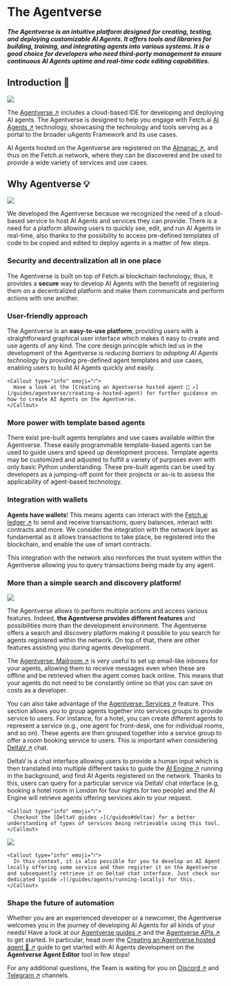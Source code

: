 
# The Agentverse

#### _The Agentverse is an intuitive platform designed for creating, testing, and deploying customizable AI Agents. It offers tools and libraries for building, training, and integrating agents into various systems. It is a good choice for developers who need third-party management to ensure continuous AI Agents uptime and real-time code editing capabilities._

## Introduction 🚀

![](../../../src/images/missing.jpeg)

The [Agentverse ↗️](https://agentverse.ai/) includes a cloud-based IDE for developing and deploying AI agents. The Agentverse is designed to help you engage with Fetch.ai [AI Agents ↗️](/concepts/agents/agents) technology, showcasing the technology and tools serving as a portal to the broader uAgents Framework and its use cases.

AI Agents hosted on the Agentverse are registered on the [Almanac ↗️](/references/contracts/uagents-almanac/almanac-overview), and thus on the Fetch.ai network, where they can be discovered and be used to provide a wide variety of services and use cases.

## Why Agentverse 💡

![](../../../src/images/why-agentverse.png)

We developed the Agentverse because we recognized the need of a cloud-based service to host AI Agents and services they can provide. There is a need for a platform allowing users to quickly see, edit, and run AI Agents in real-time, also thanks to the possibility to access pre-defined templates of code to be copied and edited to deploy agents in a matter of few steps.

### Security and decentralization all in one place

The Agentverse is built on top of Fetch.ai blockchain technology, thus, it provides a **secure** way to develop AI Agents with the benefit of registering them on a decentralized platform and make them communicate and perform actions with one another.

### User-friendly approach

The Agentverse is an **easy-to-use platform**, providing users with a straightforward graphical user interface which makes it easy to create and use agents of any kind. The core design principle which led us in the development of the Agentverse is _reducing barriers to adopting AI Agents technology_ by providing pre-defined agent templates and use cases, enabling users to build AI Agents quickly and easily.

    <Callout type="info" emoji="ℹ️">
      Have a look at the [Creating an Agentverse hosted agent 🤖 ↗️](/guides/agentverse/creating-a-hosted-agent) for further guidance on how to create AI Agents on the Agentverse.
    </Callout>

### More power with template based agents

There exist pre-built agents templates and use cases available within the Agentverse. These easily programmable template-based agents can be used to guide users and speed up development process. Template agents may be customized and adjusted to fulfill a variety of purposes even with only basic Python understanding. These pre-built agents can be used by developers as a jumping-off point for their projects or as-is to assess the applicability of agent-based technology.

### Integration with wallets

**Agents have wallets**! This means agents can interact with the [Fetch.ai ledger ↗️](/concepts/fetch-network/ledger/intro) to send and receive transactions, query balances, interact with contracts and more. We consider the integration with the network layer as fundamental as it allows transactions to take place, be registered into the blockchain, and enable the use of smart contracts.

This integration with the network also reinforces the trust system within the Agentverse allowing you to query transactions being made by any agent.

### More than a simple search and discovery platform!

![](../../../src/images/missing.jpeg)

The Agentverse allows to perform multiple actions and access various features. Indeed, **the Agentverse provides different features** and possibilities more than the development environment. The Agentverse offers a search and discovery platform making it possible to you search for agents registered within the network. On top of that, there are other features assisting you during agents development.

The [Agentverse: Mailroom ↗️](/concepts/agent-services/agent-mail) is very useful to set up email-like inboxes for your agents, allowing them to receive messages even when these are offline and be retrieved when the agent comes back online. This means that your agents do not need to be constantly online so that you can save on costs as a developer.

You can also take advantage of the [Agentverse: Services ↗️](/guides/agentverse/registering-agent-services) feature. This section allows you to group agents together into services groups to provide service to users. For instance, for a hotel, you can create different agents to represent a service (e.g., one agent for front-desk, one for individual rooms, and so on). These agents are then grouped together into a service group to offer a room booking service to users. This is important when considering [DeltaV ↗️](/concepts/deltav/intro) chat.

DeltaV is a chat interface allowing users to provide a human input which is then translated into multiple different tasks to guide the [AI Engine ↗️](/concepts/ai-engine/ai-engine-intro) running in the background, and find AI Agents registered on the network. Thanks to this, users can query for a particular service via DeltaV chat interface (e.g, booking a hotel room in London for four nights for two people) and the AI Engine will retrieve agents offering services akin to your request.

    <Callout type="info" emoji="ℹ️">
      Checkout the [DeltaV guides ↗️](/guides#deltav) for a better understanding of types of services being retrievable using this tool.
    </Callout>

![](../../../src/images/missing.jpeg)

    <Callout type="info" emoji="ℹ️">
      In this context, it is also possible for you to develop an AI Agent locally offering some service and then register it on the Agentverse and subsequently retrieve it on DeltaV chat interface. Just check our dedicated [guide ↗️](/guides/agents/running-locally) for this.
    </Callout>

### Shape the future of automation

Whether you are an experienced developer or a newcomer, the Agentverse welcomes you in the journey of developing AI Agents for all kinds of your needs! Have a look at our [Agentverse guides ↗️](/guides#agentverse) and  the [Agentverse APIs ↗️](/apis#agentverse-apis) to get started. In particular, head over the [Creating an Agentverse hosted agent 🤖 ↗️](/guides/agentverse/creating-a-hosted-agent) guide to get started with AI Agents development on the **Agentverse Agent Editor** tool in few steps!

For any additional questions, the Team is waiting for you on [Discord ↗️](https://discord.gg/fetchai) and [Telegram ↗️](https://t.me/fetch_ai) channels.
